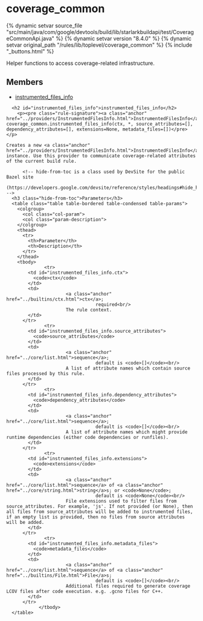 <html devsite>
<head>
  <meta name="project_path" value="/_project.yaml">
  <meta name="book_path" value="/versions/8.4.0/_book.yaml">
</head>
<body>

<h1 class="page-title" id="modules.coverage_common">coverage_common</h1>

{% dynamic setvar source_file "src/main/java/com/google/devtools/build/lib/starlarkbuildapi/test/CoverageCommonApi.java" %}
{% dynamic setvar version "8.4.0" %}
{% dynamic setvar original_path "/rules/lib/toplevel/coverage_common" %}
{% include "_buttons.html" %}
<!-- {% raw %} -->

Helper functions to access coverage-related infrastructure.

<h2>Members</h2>
<ul>
    <li>
    <a href="#instrumented_files_info">instrumented_files_info</a>
  </li>
  </ul>

      <h2 id="instrumented_files_info">instrumented_files_info</h2>
        <p><pre class="rule-signature"><a class="anchor" href="../providers/InstrumentedFilesInfo.html">InstrumentedFilesInfo</a> coverage_common.instrumented_files_info(ctx, *, source_attributes=[], dependency_attributes=[], extensions=None, metadata_files=[])</pre></p>

    Creates a new <a class="anchor" href="../providers/InstrumentedFilesInfo.html">InstrumentedFilesInfo</a> instance. Use this provider to communicate coverage-related attributes of the current build rule.

          <!-- hide-from-toc is a class used by DevSite for the public Bazel site
      (https://developers.google.com/devsite/reference/styles/headings#hide_headings_from_the_toc) -->
      <h3 class="hide-from-toc">Parameters</h3>
      <table class="table table-bordered table-condensed table-params">
        <colgroup>
          <col class="col-param">
          <col class="param-description">
        </colgroup>
        <thead>
          <tr>
            <th>Parameter</th>
            <th>Description</th>
          </tr>
        </thead>
        <tbody>
                  <tr>
            <td id="instrumented_files_info.ctx">
              <code>ctx</code>
            </td>
            <td>
                          <a class="anchor" href="../builtins/ctx.html">ctx</a>;
                                     required<br/>
                          The rule context.
            </td>
          </tr>
                  <tr>
            <td id="instrumented_files_info.source_attributes">
              <code>source_attributes</code>
            </td>
            <td>
                          <a class="anchor" href="../core/list.html">sequence</a>;
                                     default is <code>[]</code><br/>
                          A list of attribute names which contain source files processed by this rule.
            </td>
          </tr>
                  <tr>
            <td id="instrumented_files_info.dependency_attributes">
              <code>dependency_attributes</code>
            </td>
            <td>
                          <a class="anchor" href="../core/list.html">sequence</a>;
                                     default is <code>[]</code><br/>
                          A list of attribute names which might provide runtime dependencies (either code dependencies or runfiles).
            </td>
          </tr>
                  <tr>
            <td id="instrumented_files_info.extensions">
              <code>extensions</code>
            </td>
            <td>
                          <a class="anchor" href="../core/list.html">sequence</a> of <a class="anchor" href="../core/string.html">string</a>s; or <code>None</code>;
                                     default is <code>None</code><br/>
                          File extensions used to filter files from source_attributes. For example, 'js'. If not provided (or None), then all files from source_attributes will be added to instrumented files, if an empty list is provided, then no files from source attributes will be added.
            </td>
          </tr>
                  <tr>
            <td id="instrumented_files_info.metadata_files">
              <code>metadata_files</code>
            </td>
            <td>
                          <a class="anchor" href="../core/list.html">sequence</a> of <a class="anchor" href="../builtins/File.html">File</a>s;
                                     default is <code>[]</code><br/>
                          Additional files required to generate coverage LCOV files after code execution. e.g. .gcno files for C++.
            </td>
          </tr>
                </tbody>
      </table>


</body>
</html>

<!-- {% endraw %} -->
